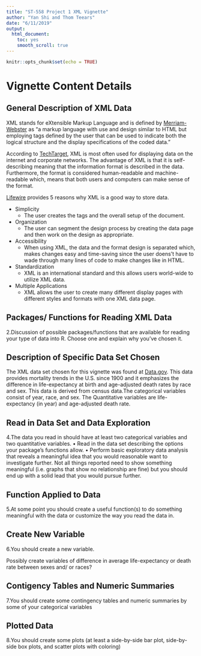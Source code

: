 ```yaml
---
title: "ST-558 Project 1 XML Vignette"
author: "Yan Shi and Thom Teears"
date: "6/11/2019"
output:
  html_document:
    toc: yes
    smooth_scroll: true
---
```


```r
knitr::opts_chunk$set(echo = TRUE)
```

# Vignette Content Details

## General Description of XML Data 

XML stands for eXtensible Markup Language and is defined by [Merriam-Webster](https://www.merriam-webster.com/dictionary/XML) as "a markup language with use and design similar to HTML but employing tags defined by the user that can be used to indicate both the logical structure and the display specifications of the coded data."

According to [TechTarget](https://searchmicroservices.techtarget.com/definition/XML-Extensible-Markup-Language), XML is most often used for displaying data on the internet and corporate networks. The advantage of XML is that it is self-describing meaning that the information format is described in the data. Furthermore, the format is considered human-readable and machine-readable which, means that both users and computers can make sense of the format.

[Lifewire](https://www.lifewire.com/reasons-to-use-xml-3471386) provides 5 reasons why XML is a good way to store data.

* Simplicity
  - The user creates the tags and the overall setup of the document.
* Organization
  - The user can segment the design process by creating the data page and then work on the design as appropriate.
* Accessibility
  - When using XML, the data and the format design is separated which, makes changes easy and time-saving since the user doens't have to wade through many lines of code to make changes like in HTML.
* Standardization
  - XML is an international standard and this allows users world-wide to utilize XML data.
* Multiple Applications
  - XML allows the user to create many different display pages with different styles and formats with one XML data page.

## Packages/ Functions for Reading XML Data

2.Discussion of possible packages/functions that are available for reading your type of data into R. Choose one and explain why you’ve chosen it.

## Description of Specific Data Set Chosen

The XML data set chosen for this vignette was found at [Data.gov](https://catalog.data.gov/dataset/age-adjusted-death-rates-and-life-expectancy-at-birth-all-races-both-sexes-united-sta-1900). This data provides mortality trends in the U.S. since 1900 and it emphasizes the difference in  life-expectancy at birth and age-adjusted death rates by race and sex. This data is derived from census data.The categorical variables consist of year, race, and sex. The Quantitative variables are life-expectancy (in year) and age-adjusted death rate.

## Read in Data Set and Data Exploration

4.The data you read in should have at least two categorical variables and two quantitative variables.
• Read in the data set describing the options your package’s functions allow.
• Perform basic exploratory data analysis that reveals a meaningful idea that you would reasonable want to investigate further. Not all things reported need to show something meaningful (i.e. graphs that show no relationship are fine) but you should end up with a solid lead that you would pursue further.

## Function Applied to Data

5.At some point you should create a useful function(s) to do something meaningful with the data or customize the way you read the data in.



## Create New Variable

6.You should create a new variable.

Possibly create variables of difference in average life-expectancy or death rate between sexes and/ or races?

## Contigency Tables and Numeric Summaries

7.You should create some contingency tables and numeric summaries by some of your categorical variables

## Plotted Data

8.You should create some plots (at least a side-by-side bar plot, side-by-side box plots, and scatter plots with coloring)

